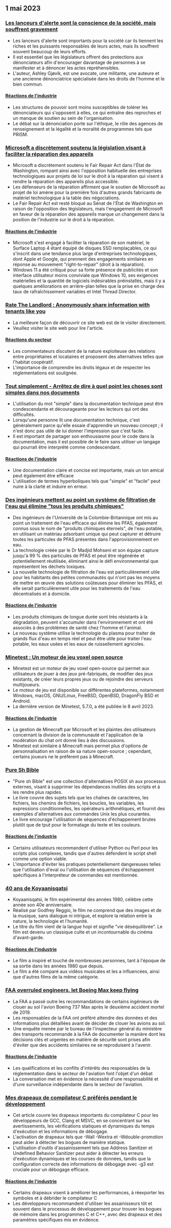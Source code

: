 

<CallToAction />

<Steps>

## 1 mai 2023

### [Les lanceurs d'alerte sont la conscience de la société, mais souffrent gravement](https://covertactionmagazine.com/2023/04/25/whistleblowers-are-the-conscience-of-society-yet-suffer-gravely-for-trying-to-hold-the-rich-and-powerful-accountable-for-their-sins/)

- Les lanceurs d'alerte sont importants pour la société car ils tiennent les riches et les puissants responsables de leurs actes, mais ils souffrent souvent beaucoup de leurs efforts.
- Il est essentiel que les législateurs offrent des protections aux dénonciateurs afin d'encourager davantage de personnes à se manifester et à dénoncer les actes répréhensibles.
- L'auteur, Ashley Gjøvik, est une avocate, une militante, une auteure et une ancienne dénonciatrice spécialisée dans les droits de l'homme et le bien commun.

#### [Réactions de l'industrie](http://news.ycombinator.com/item?id=35762780)

- Les structures de pouvoir sont moins susceptibles de tolérer les dénonciateurs qui s'opposent à elles, ce qui entraîne des reproches et un manque de soutien au sein de l'organisation.
- Le débat sur la dénonciation porte sur l'éthique, le rôle des agences de renseignement et la légalité et la moralité de programmes tels que PRISM.

### [Microsoft a discrètement soutenu la législation visant à faciliter la réparation des appareils](https://grist.org/technology/microsoft-right-to-repair-quietly-supported-legislation-to-make-it-easier-to-fix-devices-heres-why-thats-a-big-deal/)

- Microsoft a discrètement soutenu le Fair Repair Act dans l'État de Washington, rompant ainsi avec l'opposition habituelle des entreprises technologiques aux projets de loi sur le droit à la réparation qui visent à rendre la réparation des appareils plus accessible.
- Les défenseurs de la réparation affirment que le soutien de Microsoft au projet de loi amène pour la première fois d'autres grands fabricants de matériel technologique à la table des négociations.
- Le Fair Repair Act est resté bloqué au Sénat de l'État de Washington en raison de l'opposition des législateurs, mais l'engagement de Microsoft en faveur de la réparation des appareils marque un changement dans la position de l'industrie sur le droit à la réparation.

#### [Réactions de l'industrie](http://news.ycombinator.com/item?id=35758842)

- Microsoft s'est engagé à faciliter la réparation de son matériel, le Surface Laptop 4 étant équipé de disques SSD remplaçables, ce qui s'inscrit dans une tendance plus large d'entreprises technologiques, dont Apple et Google, qui prennent des engagements similaires en réponse au mouvement "right-to-repair" (droit à la réparation).
- Windows 11 a été critiqué pour sa forte présence de publicités et son interface utilisateur moins conviviale que Windows 10, ses exigences matérielles et la quantité de logiciels indésirables préinstallés, mais il y a quelques améliorations en arrière-plan telles que la prise en charge des taux de rafraîchissement variables et Intel Thread Director.

### [Rate The Landlord : Anonymously share information with tenants like you](https://ratethelandlord.org)

- La meilleure façon de découvrir ce site web est de le visiter directement.
- Veuillez visiter le site web pour lire l'article.

#### [Réactions du secteur](http://news.ycombinator.com/item?id=35759016)

- Les commentateurs discutent de la nature exploiteuse des relations entre propriétaires et locataires et proposent des alternatives telles que l'habitat coopératif.
- L'importance de comprendre les droits légaux et de respecter les réglementations est soulignée.

### [Tout simplement - Arrêtez de dire à quel point les choses sont simples dans nos documents](https://justsimply.dev/)

- L'utilisation du mot "simple" dans la documentation technique peut être condescendante et décourageante pour les lecteurs qui ont des difficultés.
- Lorsqu'une personne lit une documentation technique, c'est généralement parce qu'elle essaie d'apprendre un nouveau concept ; il n'est donc pas utile de lui donner l'impression que c'est facile.
- Il est important de partager son enthousiasme pour le code dans la documentation, mais il est possible de le faire sans utiliser un langage qui pourrait être interprété comme condescendant.

#### [Réactions de l'industrie](http://news.ycombinator.com/item?id=35759449)

- Une documentation claire et concise est importante, mais un ton amical peut également être efficace
- L'utilisation de termes hyperboliques tels que "simple" et "facile" peut nuire à la clarté et induire en erreur.

### [Des ingénieurs mettent au point un système de filtration de l'eau qui élimine "tous les produits chimiques"](https://news.ubc.ca/2023/03/22/new-ubc-water-treatment-zaps-forever-chemicals-for-good/)

- Des ingénieurs de l'Université de la Colombie-Britannique ont mis au point un traitement de l'eau efficace qui élimine les PFAS, également connus sous le nom de "produits chimiques éternels", de l'eau potable, en utilisant un matériau adsorbant unique qui peut capturer et détruire toutes les particules de PFAS présentes dans l'approvisionnement en eau.
- La technologie créée par le Dr Madjid Mohseni et son équipe capture jusqu'à 99 % des particules de PFAS et peut être régénérée et potentiellement réutilisée, éliminant ainsi le défi environnemental que représentent les déchets toxiques.
- La nouvelle technologie de filtration de l'eau est particulièrement utile pour les habitants des petites communautés qui n'ont pas les moyens de mettre en œuvre des solutions coûteuses pour éliminer les PFAS, et elle serait particulièrement utile pour les traitements de l'eau décentralisés et à domicile.

#### [Réactions de l'industrie](http://news.ycombinator.com/item?id=35764476)

- Les produits chimiques de longue durée sont très résistants à la dégradation, peuvent s'accumuler dans l'environnement et ont été associés à des problèmes de santé chez l'homme et l'animal.
- Le nouveau système utilise la technologie du plasma pour traiter de grands flux d'eau en temps réel et peut être utile pour traiter l'eau potable, les eaux usées et les eaux de ruissellement agricoles.

### [Minetest : Un moteur de jeu voxel open source](https://www.minetest.net/)

- Minetest est un moteur de jeu voxel open-source qui permet aux utilisateurs de jouer à des jeux pré-fabriqués, de modifier des jeux existants, de créer leurs propres jeux ou de rejoindre des serveurs multijoueurs.
- Le moteur de jeu est disponible sur différentes plateformes, notamment Windows, macOS, GNU/Linux, FreeBSD, OpenBSD, DragonFly BSD et Android.
- La dernière version de Minetest, 5.7.0, a été publiée le 8 avril 2023.

#### [Réactions de l'industrie](http://news.ycombinator.com/item?id=35766570)

- La gestion de Minecraft par Microsoft et les plaintes des utilisateurs concernant la division de la communauté et l'application de la modération du chat ont donné lieu à des discussions.
- Minetest est similaire à Minecraft mais permet plus d'options de personnalisation en raison de sa nature open-source ; cependant, certains joueurs ne le préfèrent pas à Minecraft.

### [Pure Sh Bible](https://github.com/dylanaraps/pure-sh-bible)

- "Pure sh Bible" est une collection d'alternatives POSIX sh aux processus externes, visant à supprimer les dépendances inutiles des scripts et à les rendre plus rapides.
- Le livre couvre des sujets tels que les chaînes de caractères, les fichiers, les chemins de fichiers, les boucles, les variables, les expressions conditionnelles, les opérateurs arithmétiques, et fournit des exemples d'alternatives aux commandes Unix les plus courantes.
- Le livre encourage l'utilisation de séquences d'échappement brutes plutôt que de tput pour le formatage du texte et les couleurs.

#### [Réactions de l'industrie](http://news.ycombinator.com/item?id=35765707)

- Certains utilisateurs recommandent d'utiliser Python ou Perl pour les scripts plus complexes, tandis que d'autres défendent le script shell comme une option viable.
- L'importance d'éviter les pratiques potentiellement dangereuses telles que l'utilisation d'eval ou l'utilisation de séquences d'échappement spécifiques à l'interpréteur de commandes est mentionnée.

### [40 ans de Koyaanisqatsi](https://www.thecurb.com.au/40-years-of-koyaanisqatsi/)

- Koyaanisqatsi, le film expérimental des années 1980, célèbre cette année son 40e anniversaire.
- Réalisé par Godfrey Reggio, le film ne comprend que des images et de la musique, sans dialogue ni intrigue, et explore la relation entre la nature, la technologie et l'humanité.
- Le titre du film vient de la langue hopi et signifie "vie déséquilibrée". Le film est devenu un classique culte et un incontournable du cinéma d'avant-garde.

#### [Réactions de l'industrie](http://news.ycombinator.com/item?id=35764584)

- Le film a inspiré et touché de nombreuses personnes, tant à l'époque de sa sortie dans les années 1980 que depuis.
- Le film a été comparé aux vidéos musicales et les a influencées, ainsi que d'autres films de la même catégorie.

### [FAA overruled engineers, let Boeing Max keep flying](https://apnews.com/article/boeing-max-crashes-faa-ea8fac0ad2758b08c58d2d64756fbf37)

- La FAA a passé outre les recommandations de certains ingénieurs de clouer au sol l'avion Boeing 737 Max après le deuxième accident mortel de 2019.
- Les responsables de la FAA ont préféré attendre des données et des informations plus détaillées avant de décider de clouer les avions au sol.
- Une enquête menée par le bureau de l'inspecteur général du ministère des transports recommande à la FAA de documenter la manière dont les décisions clés et urgentes en matière de sécurité sont prises afin d'éviter que des accidents similaires ne se reproduisent à l'avenir.

#### [Réactions de l'industrie](http://news.ycombinator.com/item?id=35761706)

- Les qualifications et les conflits d'intérêts des responsables de la réglementation dans le secteur de l'aviation font l'objet d'un débat
- La conversation met en évidence la nécessité d'une responsabilité et d'une surveillance indépendante dans le secteur de l'aviation.

### [Mes drapeaux de compilateur C préférés pendant le développement](https://nullprogram.com/blog/2023/04/29/)

- Cet article couvre les drapeaux importants du compilateur C pour les développeurs de GCC, Clang et MSVC, en se concentrant sur les avertissements, les vérifications statiques et dynamiques du temps d'exécution et les informations de débogage.
- L'activation de drapeaux tels que -Wall -Wextra et -Wdouble-promotion peut aider à détecter les bogues de manière statique.
- L'utilisation d'outils d'assainissement tels que Address Sanitizer et Undefined Behavior Sanitizer peut aider à détecter les erreurs d'exécution dynamiques et les courses de données, tandis que la configuration correcte des informations de débogage avec -g3 est cruciale pour un débogage efficace.

#### [Réactions de l'industrie](http://news.ycombinator.com/item?id=35758898)

- Certains drapeaux visent à améliorer les performances, à réexporter les symboles et à débrider le compilateur C
- Les développeurs recommandent d'utiliser les assainisseurs tôt et souvent dans le processus de développement pour trouver les bogues de mémoire dans les programmes C et C++, avec des drapeaux et des paramètres spécifiques mis en évidence.

</Steps>
